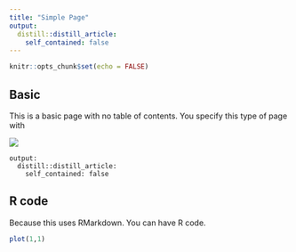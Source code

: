 ```yaml
---
title: "Simple Page"
output:
  distill::distill_article:
    self_contained: false
---
```


```r
knitr::opts_chunk$set(echo = FALSE)
```

## Basic

This is a basic page with no table of contents. You specify this type of page with

![](images/nmfs-opensci-logo.png)

```
output:
  distill::distill_article:
    self_contained: false
```

## R code

Because this uses RMarkdown. You can have R code.

```r
plot(1,1)
```
